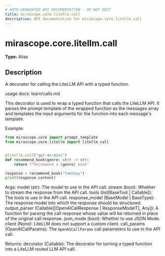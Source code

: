```yaml
---
# AUTO-GENERATED API DOCUMENTATION - DO NOT EDIT
title: mirascope.core.litellm.call
description: API documentation for mirascope.core.litellm.call
---
```


# mirascope.core.litellm.call

**Type:** Alias

## Description

A decorator for calling the LiteLLM API with a typed function.

usage docs: learn/calls.md

This decorator is used to wrap a typed function that calls the LiteLLM API. It parses
the prompt template of the wrapped function as the messages array and templates the input
arguments for the function into each message's template.

Example:

```python
from mirascope.core import prompt_template
from mirascope.core.litellm import litellm_call


@litellm_call("gpt-4o-mini")
def recommend_book(genre: str) -> str:
    return f"Recommend a {genre} book"

response = recommend_book("fantasy")
print(response.content)
```

Args:
    model (str): The model to use in the API call.
    stream (bool): Whether to stream the response from the API call.
    tools (list[BaseTool | Callable]): The tools to use in the API call.
    response_model (BaseModel | BaseType): The response model into which the response
        should be structured.
    output_parser (Callable[[OpenAICallResponse | ResponseModelT], Any]): A function for
        parsing the call response whose value will be returned in place of the original
        call response.
    json_mode (bool): Whether to use JSON Mode.
    client (None): LiteLLM does not support a custom client.
    call_params (OpenAICallParams): The `OpenAICallParams` call parameters to use in the
        API call.

Returns:
    decorator (Callable): The decorator for turning a typed function into a LiteLLM
        routed LLM API call.


